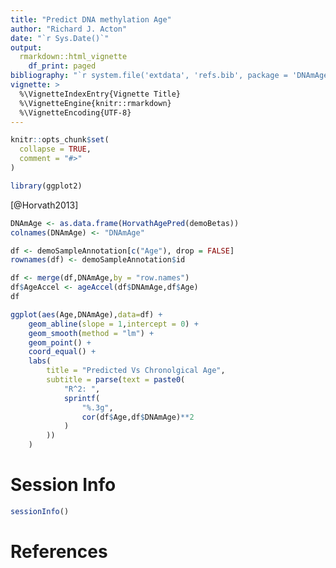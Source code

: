 ```yaml
---
title: "Predict DNA methylation Age"
author: "Richard J. Acton"
date: "`r Sys.Date()`"
output: 
  rmarkdown::html_vignette
    df_print: paged
bibliography: "`r system.file('extdata', 'refs.bib', package = 'DNAmAgeMini')`"
vignette: >
  %\VignetteIndexEntry{Vignette Title}
  %\VignetteEngine{knitr::rmarkdown}
  %\VignetteEncoding{UTF-8}
---
```


```r
knitr::opts_chunk$set(
  collapse = TRUE,
  comment = "#>"
)
```

```r
library(ggplot2)
```

[@Horvath2013]

```r
DNAmAge <- as.data.frame(HorvathAgePred(demoBetas))
colnames(DNAmAge) <- "DNAmAge"
```

```r
df <- demoSampleAnnotation[c("Age"), drop = FALSE]
rownames(df) <- demoSampleAnnotation$id

df <- merge(df,DNAmAge,by = "row.names")
df$AgeAccel <- ageAccel(df$DNAmAge,df$Age)
df
```

```r
ggplot(aes(Age,DNAmAge),data=df) + 
	geom_abline(slope = 1,intercept = 0) + 
	geom_smooth(method = "lm") +
	geom_point() + 
	coord_equal() + 
	labs(
		title = "Predicted Vs Chronolgical Age",
		subtitle = parse(text = paste0(
			"R^2: ",
			sprintf(
				"%.3g",
				cor(df$Age,df$DNAmAge)**2
			)
		))
	)
```

# Session Info

```r
sessionInfo()
```

# References
